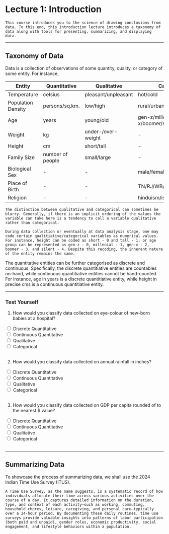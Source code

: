 # Lecture 1: Introduction

```note
This course introduces you to the science of drawing conclusions from data. To this end, this introduction lecture introduces a taxonomy of data along with tools for presenting, summarizing, and displaying data.
```

---

## Taxonomy of Data

Data is a collection of observations of some quantity, quality, or category of some entity. For instance,

| Entity             | Quantitative     | Qualitative         | Categorical                         |
|--------------------|------------------|---------------------|-------------------------------------|
| Temperature        | celsius          | pleasant/unpleasant | hot/cold                            |
| Population Density | persons/sq.km.   | low/high            | rural/urban                         |
| Age                | years            | young/old           | gen-z/millenial/gen-x/boomer/silent |
| Weight             | kg               | under-/over-weight  | -                                   |
| Height             | cm               | short/tall          | -                                   |
| Family Size        | number of people | small/large         | -                                   |
| Biological Sex     | -                | -                   | male/female                         |
| Place of Birth     | -                | -                   | TN/RJ/WB/DL/...                     |
| Religion           | -                | -                   | hinduism/islam/christianity/...     |

```tip
The distinction between qualitative and categorical can sometimes be blurry. Generally, if there is an implicit ordering of the values the variable can take here is a tendency to call a variable qualitative rather than categorical. 
```

```warning
During data collection or eventually at data analysis stage, one may code certain qualitiative/categorical variables as numerical values. For instance, height can be coded as short - 0 and tall - 1; or age group can be represented as gen-z - 0, millenial - 1, gen-x - 2, boomer - 3, and silent - 4. Despite this recoding, the inherent nature of the entity remains the same.
```

The quantitative entities can be further categorised as discrete and continuous. Specifically, the discrete quantitiative entities are countables on-hand, while continuous quantitiative entities cannot be hand-counted. For instance, age in years is a discrete quantitiative entity, while height in precise cms is a continuous quantitiative entity.

---

### Test Yourself

1. How would you classify data collected on eye-colour of new-born babies at a hospital?

<form id="Q1">
  <label><input type="radio" name="q1" value="a" onchange="checkRadioQ1()"> Discrete Quantitative</label><br>
  <label><input type="radio" name="q1" value="b" onchange="checkRadioQ1()"> Continuous Quantitative</label><br>
  <label><input type="radio" name="q1" value="c" onchange="checkRadioQ1()"> Qualitative</label><br>
  <label><input type="radio" name="q1" value="d" onchange="checkRadioQ1()"> Categorical</label><br><br>
</form>

<p id="feedbackQ1"></p>

<script>
function checkRadioQ1() {
  const options = document.getElementsByName("q1");
  let selectedValue = "";
  for (const option of options) {
    if (option.checked) {
      selectedValue = option.value;
      break;
    }
  }

  const feedback = document.getElementById("feedbackQ1");
  if (!selectedValue) {
    feedback.innerHTML = "";
  } else if (selectedValue === "d") {
    feedback.innerHTML = "✅ Correct! Eye colour data is a categorical entity.";
  } else {
    feedback.innerHTML = "❌ Incorrect. Try reviewing the data classifications again.";
  }
}
</script>

2. How would you classify data collected on annual rainfall in inches?

<form id="Q2">
  <label><input type="radio" name="q2" value="a" onchange="checkRadioQ2()"> Discrete Quantitative</label><br>
  <label><input type="radio" name="q2" value="b" onchange="checkRadioQ2()"> Continuous Quantitative</label><br>
  <label><input type="radio" name="q2" value="c" onchange="checkRadioQ2()"> Qualitative</label><br>
  <label><input type="radio" name="q2" value="d" onchange="checkRadioQ2()"> Categorical</label><br><br>
</form>

<p id="feedbackQ2"></p>

<script>
function checkRadioQ2() {
  const options = document.getElementsByName("q2");
  let selectedValue = "";
  for (const option of options) {
    if (option.checked) {
      selectedValue = option.value;
      break;
    }
  }

  const feedback = document.getElementById("feedbackQ2");
  if (!selectedValue) {
    feedback.innerHTML = "";
  } else if (selectedValue === "b") {
    feedback.innerHTML = "✅ Correct! Annural rainfall data is a continuous quantitative entity.";
  } else {
    feedback.innerHTML = "❌ Incorrect. Try reviewing the data classifications again.";
  }
}
</script>

3. How would you classify data collected on GDP per capita rounded of to the nearest $ value?

<form id="Q3">
  <label><input type="radio" name="q3" value="a" onchange="checkRadioQ3()"> Discrete Quantitative</label><br>
  <label><input type="radio" name="q3" value="b" onchange="checkRadioQ3()"> Continuous Quantitative</label><br>
  <label><input type="radio" name="q3" value="c" onchange="checkRadioQ3()"> Qualitative</label><br>
  <label><input type="radio" name="q3" value="d" onchange="checkRadioQ3()"> Categorical</label><br><br>
</form>

<p id="feedbackQ3"></p>

<script>
function checkRadioQ3() {
  const options = document.getElementsByName("q3");
  let selectedValue = "";
  for (const option of options) {
    if (option.checked) {
      selectedValue = option.value;
      break;
    }
  }

  const feedback = document.getElementById("feedbackQ3");
  if (!selectedValue) {
    feedback.innerHTML = "";
  } else if (selectedValue === "a") {
    feedback.innerHTML = "✅ Correct! GDP per capita data rounded of to the nearest $ value is a discrete quantitative entity.";
  } else {
    feedback.innerHTML = "❌ Incorrect. Try reviewing the data classifications again.";
  }
}
</script>

---

## Summarizing Data

To showcase the process of summarizing data, we shall use the 2024 Indian Time Use Survey (ITUS). 

```note
A Time Use Survey, as the name suggests, is a systematic record of how individuals allocate their time across various activities over the course of a day. It captures detailed information on the duration, type, and context of each activity—such as working, commuting, household chores, leisure, caregiving, and personal care—typically over a 24-hour period. By documenting these daily routines, time use surveys provide valuable insights into patterns of labor participation (both paid and unpaid), gender roles, economic productivity, social engagement, and lifestyle behaviors within a population.
```

